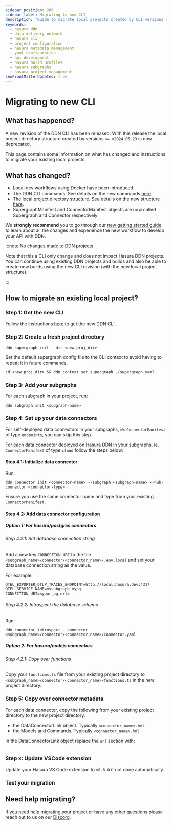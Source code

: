 ```yaml
---
sidebar_position: 200
sidebar_label: Migrating to new CLI
description: "Guide to migrate local projects created by CLI versions <= v2024.05.23"
keywords:
  - hasura ddn
  - data delivery network
  - hasura cli
  - project configuration
  - hasura metadata management
  - yaml configuration
  - api development
  - hasura build profiles
  - hasura subgraphs
  - hasura project management
seoFrontMatterUpdated: true
---
```


# Migrating to new CLI

## What has happened?

A new revision of the DDN CLI has been released. With this release the local project directory
structure created by versions `<= v2024.05.23` is now deprecated.

This page contains some information on what has changed and instructions to migrate your existing local projects.


## What has changed?

- Local dev workflows using Docker have been introduced.
- The DDN CLI commands. See details on the new commands [here](/cli/commands/ddn).
- The local project directory structure. See details on the new structure [here](/project-configuration/config).
- SupergraphManifest and ConnectorManifest objects are now called Supergraph and Connector respectively

We **strongly recommend** you to go through our [new getting started guide](/getting-started/overview) to learn
about all the changes and experience the new workflow to develop your API with DDN.

:::note No changes made to DDN projects

Note that this a CLI only change and does not impact Hasura DDN projects. You can continue using existing DDN projects
and builds and also be able to create new builds using the new CLI revision (with the new local project structure).

:::


## How to migrate an existing local project?

### Step 1: Get the new CLI

Follow the instructions [here](/cli/installation) to get the new DDN CLI.

### Step 2: Create a fresh project directory

```
ddn supergraph init --dir <new_proj_dir>
```

Set the default supergraph config file to the CLI context to avoid having to repeat it in future commands.
```
cd <new_proj_dir> && ddn context set supergraph ./supergraph.yaml
```

### Step 3: Add your subgraphs

For each subgraph in your project, run:

```
ddn subgraph init <subgraph-name>
```

### Step 4: Set up your data connectors

For self-deployed data connectors in your subgraphs, ie. `ConnectorManifest` of type `endpoints`, you can skip this step.

For each data connector deployed on Hasura DDN in your subgraphs, ie. `ConnectorManifest` of type `cloud` follow the
steps below:

#### Step 4.1: Initialize data connector

Run:
```
ddn connector init <connector-name> --subgraph <subgraph-name> --hub-connector <connector-type>
```

Ensure you use the same connector name and type from your existing `ConnectorManifest`.

#### Step 4.2: Add data connector configuration


##### Option 1: For hasura/postgres connectors
  
###### Step 4.2.1: Set database connection string
  
Add a new key `CONNECTION_URI` to the file `<subgraph_name>/connector/<connector_name>/.env.local` and
set your database connection string as the value.

For example:
```
OTEL_EXPORTER_OTLP_TRACES_ENDPOINT=http://local.hasura.dev:4317
OTEL_SERVICE_NAME=mysubgraph_mypg
CONNECTION_URI=<your_pg_url>
```
  
###### Step 4.2.2: Introspect the database schema
  
Run:

```
ddn connector introspect --connector <subgraph_name>/connector/<connector_name>/connector.yaml
```

##### Option 2: For hasura/nodejs connectors

###### Step 4.2.1: Copy over functions

Copy your `functions.ts` file from your existing project directory to
`<subgraph_name>/connector/<connector_name>/functions.ts` in the new project directory.

### Step 5: Copy over connector metadata

For each data connector, copy the following from your existing project directory to the new project directory.

- the DataConnectorLink object. Typically `<connector_name>.hml`
- the Models and Commands. Typically `<connector_name>.hml`

In the DataConnectorLink object replace the `url` section with:

```

```

### Step x: Update VSCode extension

Update your Hasura VS Code extension to `v0.6.0` if not done automatically.

### Test your migration

## Need help migrating?

[//]: <> (TODO: put proper reach out link)

If you need help migrating your project or have any other questions please reach out to us on
our [Discord](https://hasura.io/discord).